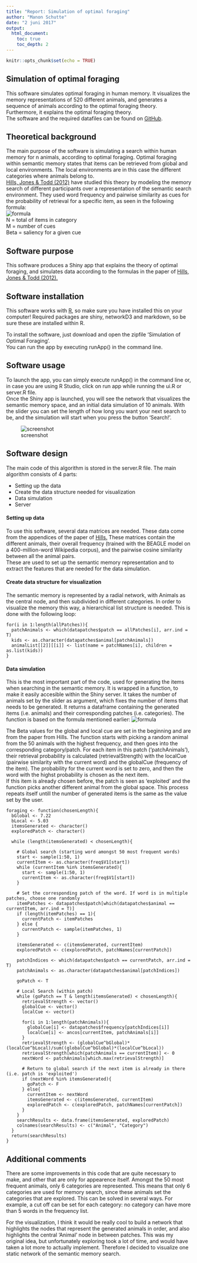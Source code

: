 ```yaml
---
title: "Report: Simulation of optimal foraging"
author: "Manon Schutte"
date: "2 juni 2017"
output: 
  html_document:
    toc: true
    toc_depth: 2
---
```


```r
knitr::opts_chunk$set(echo = TRUE)
```
## Simulation of optimal foraging

This software simulates optimal foraging in human memory. It visualizes the memory representations of 520 different animals, and generates a sequence of animals according to the optimal foraging theory.  
Furthermore, it explains the optimal foraging theory.  
The software and the required datafiles can be found on [GitHub][github]. 

## Theoretical background

The main purpose of the software is simulating a search within human memory for n animals, according to optimal foraging. Optimal foraging within semantic memory states that items can be retrieved from global and local environments. The local environments are in this case the different categories where animals belong to.  
[Hills, Jones & Todd (2012)][hills] have studied this theory by modeling the memory search of different participants over a representation of the semantic search environment. They used word frequency and pairwise similarity as cues for the probability of retrieval for a specific item, as seen in the following formula:  
![formula]   
N = total of items in category  
M = number of cues  
Beta = saliency for a given cue  

## Software purpose

This software produces a Shiny app that explains the theory of optimal foraging, 
and simulates data according to the formulas in the paper of [Hills, Jones & Todd (2012).][hills]

## Software installation

This software works with [R][r], so make sure you have installed this on your computer! 
Required packages are shiny, networkD3 and markdown, so be sure these are installed within R. 

To install the software, just download and open the zipfile 'Simulation of Optimal Foraging'.  
You can run the app by executing runApp() in the command line. 

## Software usage

To launch the app, you can simply execute runApp() in the command line or, in case you are using R Studio, click on run app while running the ui.R or server.R file.  
Once the Shiny app is launched, you will see the network that visualizes the semantic memory space, and an initial data simulation of 10 animals. With the slider you can set the length of how long you want your next search to be, and the simulation will start when you press the button 'Search!'.  

![screenshot]

## Software design

The main code of this algorithm is stored in the server.R file. The main algorithm consists of 4 parts:  

* Setting up the data  
* Create the data structure needed for visualization  
* Data simulation  
* Server  

#### Setting up data
To use this software, several data matrices are needed. These data come from the appendices of the paper of [Hills.][hills]
These matrices contain the different animals, their overall frequency (trained with the BEAGLE model on a 400-million-word Wikipedia corpus), and the pairwise cosine similarity between all the animal pairs.  
These are used to set up the semantic memory representation and to extract the features that are needed for the data simulation. 

#### Create data structure for visualization
The semantic memory is represented by a radial network, with Animals as the central node, and then subdivided in different categories. In order to visualize the memory this way, a hierarchical list structure is needed. 
This is done with the following loop:
```
for(i in 1:length(allPatches)){
  patchAnimals <- which(datapatches$patch == allPatches[i], arr.ind = T) 
  kids <- as.character(datapatches$animal[patchAnimals])
  animalList[[2]][[i]] <- list(name = patchNames[i], children = as.list(kids))
} 
```

#### Data simulation
This is the most important part of the code, used for generating the items when searching in the semantic memory. It is wrapped in a function, to make it easily accesible within the Shiny server. It takes the number of animals set by the slider as argument, which fixes the number of items that needs to be generated. It returns a dataframe containing the generated items (i.e. animals) and their corresponding patches (i.e. categories). The function is based on the formula mentioned earlier:
![formula]  

The Beta values for the global and local cue are set in the beginning and are from the paper from Hills. 
The function starts with picking a random animal from the 50 animals with the highest frequency, and then goes into the corresponding category/patch. For each item in this patch ('patchAnimals'), their retrieval probability is calculated (retrievalStrength) with the localCue (pairwise similarity with the current word) and the globalCue (frequency of the item). The probability for the current word is set to zero, and then the word with the highst probability is chosen as the next item.  
If this item is already chosen before, the patch is seen as 'exploited' and the function picks another different animal from the global space. This process repeats itself untill the number of generated items is the same as the value set by the user. 

```
foraging <- function(chosenLength){
  bGlobal <- 7.22
  bLocal <- 5.03
  itemsGenerated <- character()
  exploredPatch <- character()
  
  while (length(itemsGenerated) < chosenLength){
    
    # Global search (starting word amongst 50 most frequent words)
    start <- sample(1:50, 1)
    currentItem <- as.character(freq$V1[start])
    while (currentItem %in% itemsGenerated){
      start <- sample(1:50, 1)
      currentItem <- as.character(freq$V1[start])
    }
    
    # Set the corresponding patch of the word. If word is in multiple patches, choose one randomly
    itemPatches <- datapatches$patch[which(datapatches$animal == currentItem, arr.ind = T)]
    if (length(itemPatches) == 1){
      currentPatch <- itemPatches
    } else {
      currentPatch <- sample(itemPatches, 1)
    }
    
    itemsGenerated <- c(itemsGenerated, currentItem)
    exploredPatch <- c(exploredPatch, patchNames[currentPatch]) 
    
    patchIndices <- which(datapatches$patch == currentPatch, arr.ind = T) 
    patchAnimals <- as.character(datapatches$animal[patchIndices])
    
    goPatch <- T
    
    # Local Search (within patch)
    while (goPatch == T & length(itemsGenerated) < chosenLength){
      retrievalStrength <- vector()
      globalCue <- vector()
      localCue <- vector()
      
      for(i in 1:length(patchAnimals)){
        globalCue[i] <- datapatches$frequency[patchIndices[i]]
        localCue[i] <- ancos[currentItem, patchAnimals[i]]
      }
      retrievalStrength <- (globalCue^bGlobal)*(localCue^bLocal)/sum((globalCue^bGlobal)*(localCue^bLocal))
      retrievalStrength[which(patchAnimals == currentItem)] <- 0
      nextWord <- patchAnimals[which.max(retrievalStrength)]
      
      # Return to global search if the next item is already in there (i.e. patch is 'exploited')
      if (nextWord %in% itemsGenerated){
        goPatch <- F
      } else{
        currentItem <- nextWord
        itemsGenerated <- c(itemsGenerated, currentItem)
        exploredPatch <- c(exploredPatch, patchNames[currentPatch])
      }
    }
    searchResults <- data.frame(itemsGenerated, exploredPatch)
    colnames(searchResults) <- c("Animal", "Category")
  }
  return(searchResults)
}
```

## Additional comments

There are some improvements in this code that are quite necessary to make, and other that are only for appearence itself. 
Amongst the 50 most frequent animals, only 6 categories are represented. This means that only 6 categories are used for memory search, since these animals set the categories that are explored. This can be solved in several ways. For example, a cut off can be set for each category: no category can have more than 5 words in the frequency list. 

For the visualization, I think it would be really cool to build a network that highlights the nodes that represent the generated animals in order, and also highlights the central 'Animal' node in between patches. This was my original idea, but unfortunately exploring took a lot of time, and would have taken a lot more to actually implement. Therefore I decided to visualize one static network of the semantic memory search. 

[hills]: http://psycnet.apa.org/journals/rev/119/2/431/
[r]: https://www.r-project.org/
[github]: https://github.com/MSchutte/Optimal-foraging

[formula]: formula.jpg
[screenshot]: screenshot.jpg 